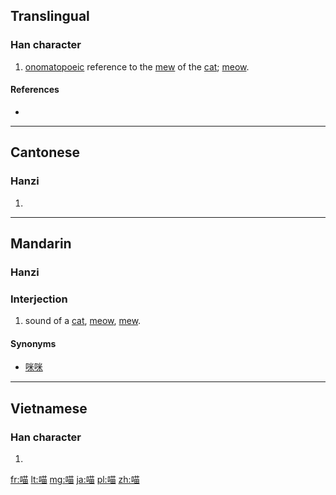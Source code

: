 ==Translingual==

===Han character===
{{Han char|rn=30|rad=口|as=09|sn=12|four=6406<sub>0</sub>|canj=口廿田 (RTW)|ids=⿰[[口]][[苗]]}}

# [[onomatopoeic]] reference to the [[mew]] of the [[cat]]; [[meow]].

====References====
* {{Han ref|kx=0201.121|dkj=04024|hdz=10637.060|uh=55B5|ud=21941|bh=D870|bd=55408}}

----

==Cantonese==

===Hanzi===
{{yue-hanzi|jyut=[[miu1]]|y=miu1}}

# {{defn|lang=yue|sort=口09}}

----

==Mandarin==
{{zh-hanzi-box|[[喵]]}}

===Hanzi===
{{cmn-hanzi|pin=[[miāo]] ([[miao1]])|wg=miao<sup>1</sup>}}

===Interjection===
{{cmn-interj|s|pin=miāo|pint=miao1}}

# {{context|onomatopoeia|lang=cmn}} sound of a [[cat]], [[meow]], [[mew]]. 

====Synonyms====
* [[咪咪]]

----

==Vietnamese==

===Han character===
{{vi-hantu|[[mếu]], [[miêu]]|rs=口09}}

# {{defn|lang=vi|sort=口09}}

[[fr:喵]]
[[lt:喵]]
[[mg:喵]]
[[ja:喵]]
[[pl:喵]]
[[zh:喵]]